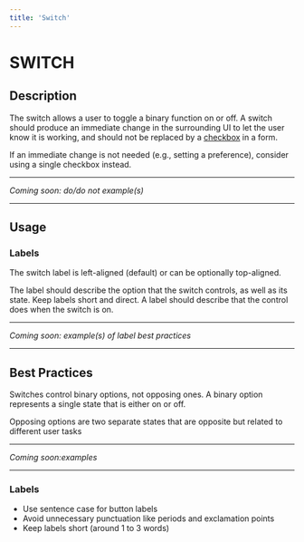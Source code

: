 ```yaml
---
title: 'Switch'
---
```

# SWITCH 

## Description 

The switch allows a user to toggle a binary function on or off. A switch should produce an immediate change in the surrounding UI to let the user know it is working, and should not be replaced by a [checkbox](https://interstate-staging.awsgdmshednp.manheim.com/docs/components/selection-and-input-components/switch) in a form. 

If an immediate change is not needed (e.g., setting a preference), consider using a single checkbox instead. 
***
*Coming soon: do/do not example(s)*
***
## Usage 

### Labels 

The switch label is left-aligned (default) or can be optionally top-aligned.  

The label should describe the option that the switch controls, as well as its state. Keep labels short and direct. A label should describe that the control does when the switch is on. 
***
*Coming soon: example(s) of label best practices*
***
## Best Practices 

Switches control binary options, not opposing ones. A binary option represents a single state that is either on or off.  

Opposing options are two separate states that are opposite but related to different user tasks 

***
*Coming soon:examples*
***

### Labels 

- Use sentence case for button labels 
- Avoid unnecessary punctuation like periods and exclamation points 
- Keep labels short (around 1 to 3 words) 
